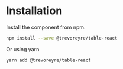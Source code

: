 
<Meta title="Getting started|Installation" />

# Installation

Install the component from npm.

```bash
npm install --save @trevoreyre/table-react
```

Or using yarn

```bash
yarn add @trevoreyre/table-react
```
